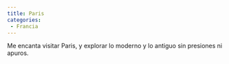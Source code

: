 ```yaml
---
title: Paris
categories:
 - Francia
---
```


Me encanta visitar Paris, y explorar lo moderno y lo antiguo sin presiones ni apuros.